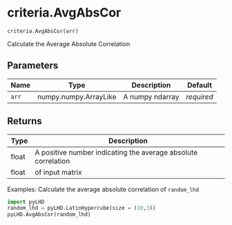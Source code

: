 # criteria.AvgAbsCor { #pyLHD.criteria.AvgAbsCor }

`criteria.AvgAbsCor(arr)`

Calculate the Average Absolute Correlation

## Parameters

| Name   | Type                  | Description     | Default    |
|--------|-----------------------|-----------------|------------|
| `arr`  | numpy.numpy.ArrayLike | A numpy ndarray | _required_ |

## Returns

| Type   | Description                                                   |
|--------|---------------------------------------------------------------|
| float  | A positive number indicating the average absolute correlation |
| float  | of input matrix                                               |

Examples:
Calculate the average absolute correlation of `random_lhd`
```python
import pyLHD
random_lhd = pyLHD.LatinHypercube(size = (10,3))
pyLHD.AvgAbsCor(random_lhd)
```